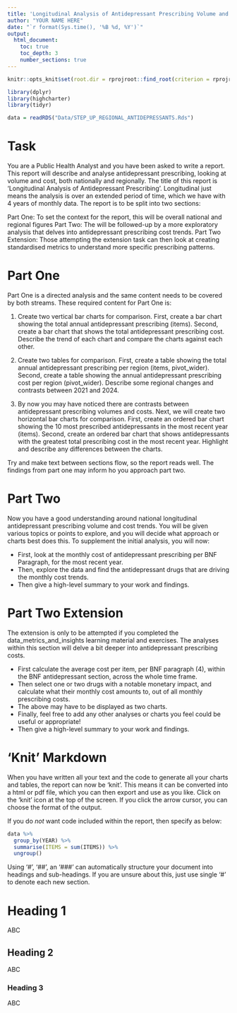```yaml
---
title: 'Longitudinal Analysis of Antidepressant Prescribing Volume and Cost'
author: "YOUR NAME HERE"
date: "`r format(Sys.time(), '%B %d, %Y')`"
output: 
  html_document:
    toc: true 
    toc_depth: 3  
    number_sections: true 
---
```


```r
knitr::opts_knit$set(root.dir = rprojroot::find_root(criterion = rprojroot::is_rstudio_project))
```

```r
library(dplyr)
library(highcharter)
library(tidyr)

data = readRDS("Data/STEP_UP_REGIONAL_ANTIDEPRESSANTS.Rds")
```


# Task

You are a Public Health Analyst and you have been asked to write a report.
This report will describe and analyse antidepressant prescribing, looking at volume and cost, both nationally and regionally.
The title of this report is 'Longitudinal Analysis of Antidepressant Prescribing'.
Longitudinal just means the analysis is over an extended period of time, which we have with 4 years of monthly data.
The report is to be split into two sections:

Part One: To set the context for the report, this will be overall national and regional figures 
Part Two: The will be followed-up by a more exploratory analysis that delves into antidepressant prescribing cost trends.
Part Two Extension: Those attempting the extension task can then look at creating standardised metrics to understand more specific prescribing patterns.


# Part One

Part One is a directed analysis and the same content needs to be covered by both streams.
These required content for Part One is: 

1. Create two vertical bar charts for comparison.
   First, create a bar chart showing the total annual antidepressant prescribing  (items).
   Second, create a bar chart that shows the total antidepressant prescribing cost.
   Describe the trend of each chart and compare the charts against each other.
   
2. Create two tables for comparison.
   First, create a table showing the total annual antidepressant prescribing per region (items, pivot_wider).
   Second, create a table showing the annual antidepressant prescribing cost per region (pivot_wider). 
   Describe some regional changes and contrasts between 2021 and 2024.
   
3. By now you may have noticed there are contrasts between antidepressant prescribing volumes and costs.
   Next, we will create two horizontal bar charts for comparison.
   First, create an ordered bar chart showing the 10 most prescribed antidepressants in the most recent year (items).
   Second, create an ordered bar chart that shows antidepressants with the greatest total prescribing cost in the most recent year.
   Highlight and describe any differences between the charts. 
   
Try and make text between sections flow, so the report reads well.
The findings from part one may inform ho you approach part two.


# Part Two

Now you have a good understanding around national longitudinal antidepressant prescribing volume and cost trends.
You will be given various topics or points to explore, and you will decide what approach or charts best does this.
To supplement the initial analysis, you will now:

- First, look at the monthly cost of antidepressant prescribing per BNF Paragraph, for the most recent year.
- Then, explore the data and find the antidepressant drugs that are driving the monthly cost trends.
- Then give a high-level summary to your work and findings.


# Part Two Extension

The extension is only to be attempted if you completed the data_metrics_and_insights learning material and exercises. 
The analyses within this section will delve a bit deeper into antidepressant prescribing costs.

- First calculate the average cost per item, per BNF paragraph (4), within the BNF antidepressant section, across the whole time frame.
- Then select one or two drugs with a notable monetary impact, and calculate what their monthly cost amounts to, out of all monthly prescribing costs.
- The above may have to be displayed as two charts.
- Finally, feel free to add any other analyses or charts you feel could be useful or appropriate! 
- Then give a high-level summary to your work and findings.


# 'Knit' Markdown

When you have written all your text and the code to generate all your charts and tables, the report can now be 'knit'.
This means it can be converted into a html or pdf file, which you can then export and use as you like.
Click on the 'knit' icon at the top of the screen.
If you click the arrow cursor, you can choose the format of the output.

If you do *not* want code included within the report, then specify as below:

```r
data %>% 
  group_by(YEAR) %>% 
  summarise(ITEMS = sum(ITEMS)) %>% 
  ungroup()
```

Using '#', '##', an '###' can automatically structure your document into headings and sub-headings.
If you are unsure about this, just use single '#' to denote each new section.  

# Heading 1

ABC

## Heading 2

ABC

### Heading 3

ABC
